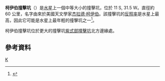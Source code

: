 {{Infobox crater
| title       = 柯伊伯撞擊坑
| image       = Kuiper crater CN0131774036M.png
| image_size  = 200px
| caption     = [[信使號|信使號]]拍攝的柯伊伯撞擊坑
| globe       = 水星
| coordinates = {{coord|11.35|S|31.23|W|globe:mercury_type:landmark|display=inline,title}}
| diameter    = {{convert|62|km}}
| eponym      = [[杰拉德·柯伊伯|杰拉德·柯伊伯]]
}}
'''柯伊伯撞擊坑'''（{{lang-en|Kuiper}}）是[[水星|水星]]上一個中等大小的撞擊坑，位於 11 S, 31.5 W。直徑約 60 公里，名字由來於美國天文學家[[杰拉德·柯伊伯|杰拉德·柯伊伯]]。該撞擊坑的[[反照率|反照率]]是水星上最高，因此它可能是水星上最年輕的撞擊坑之一<ref>{{cite web| url=http://astrogeology.usgs.gov/Projects/PlanetaryMapping/DIGGEOL/mercury/h6/h6.pdf| title=Geologic Map of the Kuiper (H-6) Quadrangle of Mercury |first=R.A. |last=De Hon |author2=D.H. Scott |author3=J.R. Underwood, Jr. |lastauthoramp=yes | format=PDF| access-date=2011-10-02| archive-url=https://web.archive.org/web/20041102102833/http://astrogeology.usgs.gov/Projects/PlanetaryMapping/DIGGEOL/mercury/h6/h6.pdf| archive-date=2004-11-02| dead-url=yes}}</ref>。

柯伊伯撞擊坑位於更大的撞擊坑[[紫式部撞擊坑|紫式部撞擊坑]]北方邊緣處。

==參考資料==
{{reflist}}

[[Category:水星隕石坑|K]]